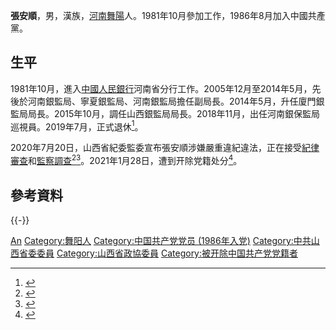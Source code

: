 {{Infobox officeholder
|image         = 
|caption       = 
|office        = {{中国国徽}} [[中国银行保险监督管理委员会河南监管局|中国银行保险监督管理委员会河南监管局]]巡视员
|term_start    = 2018年11月
|term_end      = 2019年7月
|1blankname    = 局长
|1namedata     = [[焦清平|焦清平]]
|predecessor   = 
|successor     = 
|office1       = {{中国国徽}} [[中国银行业监督管理委员会山西监管局|中国银行业监督管理委员会山西监管局]]局长
|term_start1   = 2015年10月
|term_end1     = 2018年10月
|chairman1     = [[尚福林|尚福林]]→[[郭树清|郭树清]]
|predecessor1  = [[刘晓勇|刘晓勇]]
|successor1    = 
|office2       = {{中国国徽}} [[中国银行业监督管理委员会厦门监管局|中国银行业监督管理委员会厦门监管局]]局长
|term_start2   = 2014年5月
|term_end2     = 2015年10月
|chairman2     = [[尚福林|尚福林]]
|predecessor2  = [[王泽平|王泽平]]
|successor2    = [[张新潭|张新潭]]
|name          = 张安顺
|birthname     = 
|birth_date    = {{birth year and age|1959|4}}  
|birth_place   = {{CHN}}[[河南省|河南省]][[许昌专区|许昌专区]][[舞阳县|舞阳县]]
|death_date    = 
|death_place   = 
|party         = <del>{{CPC}}</del>（1986年8月－2021年1月28日被开除）
|spouse        = 
|children      = 
|profession    = 
|alma_mater    = 
|website       = 
|signature     = 
|footnotes     =
}}
'''張安順'''{{BD|1959年|4月||catIdx=Zhang, Anshun}}，男，漢族，[[河南|河南]][[舞陽|舞陽]]人。1981年10月參加工作，1986年8月加入中國共產黨。

== 生平 ==
1981年10月，進入[[中國人民銀行|中國人民銀行]]河南省分行工作。2005年12月至2014年5月，先後於河南銀監局、寧夏銀監局、河南銀監局擔任副局長。2014年5月，升任廈門銀監局局長。2015年10月，調任山西銀監局局長。2018年11月，出任河南銀保監局巡視員。2019年7月，正式退休<ref>{{cite news |url=http://district.ce.cn/newarea/sddy/202007/20/t20200720_35362357.shtml |title=原中国银监会山西监管局局长张安顺接受审查调查 |work=中国经济网 |date=2020-07-20 |accessdate=2020-07-26 |language=zh-hans |archive-date=2021-06-29 |archive-url=https://web.archive.org/web/20210629014019/http://district.ce.cn/newarea/sddy/202007/20/t20200720_35362357.shtml }}</ref>。

2020年7月20日，山西省紀委監委宣布張安順涉嫌嚴重違紀違法，正在接受[[中国共产党中央纪律检查委员会|紀律審查]]和[[中华人民共和国国家监察委员会|監察調查]]<ref>{{cite news |url=http://sxdi.gov.cn/lzyw/2020072021635.html |title=原中国银监会山西监管局党委书记、局长张安顺接受审查调查 |work=山西省纪委监委网站 |date=2020-07-20 |accessdate=2020-07-26 |language=zh-hans }}{{Dead link}}</ref><ref>{{cite news |url=http://www.ccdi.gov.cn/yaowen/202007/t20200720_222323.html |title=原中国银监会山西监管局党委书记、局长张安顺接受审查调查 |work=中央纪委国家监委网站 |date=2020-07-20 |accessdate=2020-07-26 |language=zh-hans |archive-date=2020-07-29 |archive-url=https://web.archive.org/web/20200729050203/http://www.ccdi.gov.cn/yaowen/202007/t20200720_222323.html }}</ref>。2021年1月28日，遭到开除党籍处分<ref>{{cite news |url=http://www.ccdi.gov.cn/yaowen/202101/t20210128_234929.html |title=原山西银监局党委书记、局长张安顺被开除党籍 |work=中央纪委国家监委网站 |date=2021-01-28 |accessdate=2021-01-28 |language=zh-hans |archive-date=2021-05-07 |archive-url=https://web.archive.org/web/20210507191824/http://www.ccdi.gov.cn/yaowen/202101/t20210128_234929.html }}</ref>。

== 參考資料 ==
{{reflist}}

{{clear}}
{{-}}
{{s-start}}
{{s-gov|prc}}
{{s-before|[[刘晓勇|刘晓勇]]}}
{{s-title|中国银行业监督管理委员会山西监管局局长|2015年10月－2018年10月}}
{{s-none|机构撤销}}
{{s-before|[[王泽平|王泽平]]}}
{{s-title|中国银行业监督管理委员会厦门监管局局长|2014年5月－2015年10月}}
{{s-after|[[张新潭|张新潭]]}}
{{s-end}}
{{中共十九大以来的反腐败工作}}
{{Authority control}}
{{DEFAULTSORT:Zhang, Anshun}}
[[Category:張姓|An]]
[[Category:舞阳人|Category:舞阳人]]
[[Category:中国共产党党员_(1986年入党)|Category:中国共产党党员 (1986年入党)]]
[[Category:中共山西省委委員|Category:中共山西省委委員]]
[[Category:山西省政協委員|Category:山西省政協委員]]
[[Category:被开除中国共产党党籍者|Category:被开除中国共产党党籍者]]